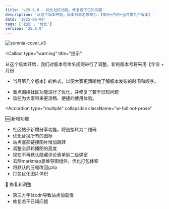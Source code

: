 ```yaml
---
title: 'v25.6.0 - 优化社区功能，修复若干已知问题'
description: '从这个版本开始，版本号命名修改为：【年份+月份+当月第几个版本】'
date: '2025-06-09'
tags: ['社区', '优化']
version: '25.6.0'
---
```


![somnia-cover_v3](/imgs/somnia-cover_v3.avif)

<Callout
  type="warning"
  title="提示"
>
  从这个版本开始，我们对版本号命名规则进行了调整，新的版本号将采用【年份 + 月份
  + 当月第几个版本】的格式，以便大家更清晰地了解版本发布的时间和顺序。​
</Callout>

- 重点围绕社区功能进行了优化，并修复了若干已知问题
- 旨在为大家带来更流畅、便捷的使用体验。

<Accordion
  type="multiple"
  collapsible
  className="w-full not-prose"
>
  <AccordionItem value="item-1">
    <AccordionTrigger>🆕 新增功能</AccordionTrigger>
    <AccordionContent className="flex flex-col gap-4 text-balance">
      <ul className="list-disc space-y-2 pl-4">
        <li>社区帖子新增分享功能，将链接转为二维码</li>
        <li>优化替换所有的图标</li>
        <li>站点底部链接图片增加跳转</li>
        <li>调整全屏轮播图的高度</li>
        <li>现在不再默认隐藏评论表单到二级弹窗</li>
        <li>去除markmap思维导图组件，优化打包体积</li>
        <li>将默认的压缩改回gzip</li>
        <li>打包优化图片体积</li>
      </ul>
    </AccordionContent>
  </AccordionItem>
  <AccordionItem value="item-2">
    <AccordionTrigger>🎃 修复和调整</AccordionTrigger>
    <AccordionContent className="flex flex-col gap-4 text-balance">
      <ul className="list-disc space-y-2 pl-4">
        <li>第三方字体cdn导致站点加载慢</li>
        <li>修复若干已知问题</li>
      </ul>
    </AccordionContent>
  </AccordionItem>
</Accordion>
